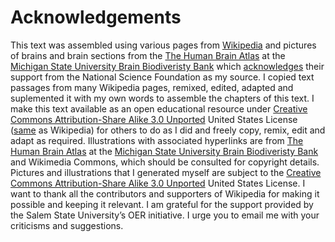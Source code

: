 # Acknowledgements {-}

This text was assembled using various pages from [Wikipedia](https://www.wikipedia.org) and pictures of brains and brain sections from the [The Human Brain Atlas](https://www.brains.rad.msu.edu/brains/human/index.html) at the [Michigan State University Brain Biodiveristy Bank](https://www.brains.rad.msu.edu/copyright.html) which [acknowledges](https://www.brains.rad.msu.edu/copyright.html) their support from the National Science Foundation as my source. I copied text passages from many Wikipedia pages, remixed, edited, adapted and suplemented it with my own words to assemble the chapters of this text. I make this text available as an open educational resource under [Creative Commons Attribution-Share Alike 3.0 Unported](https://creativecommons.org/licenses/by-sa/3.0/deed.en) United States License ([same](https://en.wikipedia.org/wiki/Wikipedia:Text_of_Creative_Commons_Attribution-ShareAlike_3.0_Unported_License) as Wikipedia) for others to do as I did and freely copy, remix, edit and adapt as required. Illustrations with associated hyperlinks are from [The Human Brain Atlas](https://www.brains.rad.msu.edu/brains/human/index.html) at the [Michigan State University Brain Biodiveristy Bank](https://www.brains.rad.msu.edu/copyright.html) and Wikimedia Commons, which should be consulted for copyright details. Pictures and illustrations that I generated myself are subject to the [Creative Commons Attribution-Share Alike 3.0 Unported](https://creativecommons.org/licenses/by-sa/3.0/deed.en) United States License. I want to thank all the contributors and supporters of Wikipedia for making it possible and keeping it relevant. I am grateful for the support provided by the Salem State University's OER initiative. I urge you to email me with your criticisms and suggestions.
